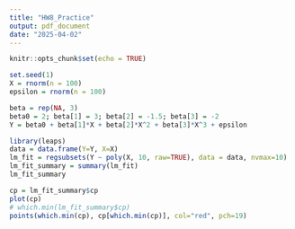 ```yaml
---
title: "HW8_Practice"
output: pdf_document
date: "2025-04-02"
---
```


```r
knitr::opts_chunk$set(echo = TRUE)
```

```r
set.seed(1)
X = rnorm(n = 100)
epsilon = rnorm(n = 100)
```

```r
beta = rep(NA, 3)
beta0 = 2; beta[1] = 3; beta[2] = -1.5; beta[3] = -2
Y = beta0 + beta[1]*X + beta[2]*X^2 + beta[3]*X^3 + epsilon
```

```r
library(leaps)
data = data.frame(Y=Y, X=X)
lm_fit = regsubsets(Y ~ poly(X, 10, raw=TRUE), data = data, nvmax=10)
lm_fit_summary = summary(lm_fit)
lm_fit_summary
```

```r
cp = lm_fit_summary$cp
plot(cp)
# which.min(lm_fit_summary$cp)
points(which.min(cp), cp[which.min(cp)], col="red", pch=19)
```


